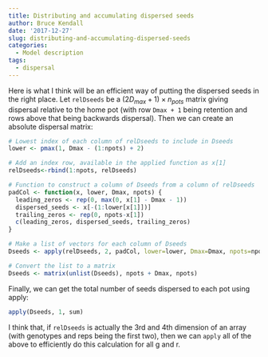 ```yaml
---
title: Distributing and accumulating dispersed seeds
author: Bruce Kendall
date: '2017-12-27'
slug: distributing-and-accumulating-dispersed-seeds
categories:
  - Model description
tags:
  - dispersal
---
```


Here is what I think will be an efficient way of putting the dispersed seeds in the right place. Let `relDseeds` be a $(2 D_{max}+1)\times n_{pots}$ matrix giving dispersal relative to the home pot (with row `Dmax + 1` being retention and rows above that being backwards dispersal). Then we can create an absolute dispersal matrix:
```r
# Lowest index of each column of relDseeds to include in Dseeds
lower <- pmax(1, Dmax - (1:npots) + 2) 

# Add an index row, available in the applied function as x[1]
relDseeds<-rbind(1:npots, relDseeds)

# Function to construct a column of Dseeds from a column of relDseeds
padCol <- function(x, lower, Dmax, npots) {
  leading_zeros <- rep(0, max(0, x[1] - Dmax - 1))
  dispersed_seeds <- x[-(1:lower[x[1]])]
  trailing_zeros <- rep(0, npots-x[1])
  c(leading_zeros, dispersed_seeds, trailing_zeros)
}

# Make a list of vectors for each column of Dseeds
Dseeds <- apply(relDseeds, 2, padCol, lower=lower, Dmax=Dmax, npots=npots)

# Convert the list to a matrix
Dseeds <- matrix(unlist(Dseeds), npots + Dmax, npots)
```
Finally, we can get the total number of seeds dispersed to each pot using apply:
```r
apply(Dseeds, 1, sum)
```
I think that, if `relDseeds` is actually the 3rd and 4th dimension of an array (with genotypes and reps being the first two), then we can `apply` all of the above to efficiently do this calculation for all g and r.
